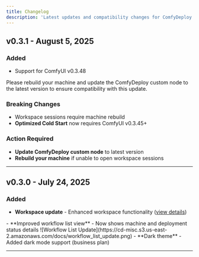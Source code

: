 ```yaml
---
title: Changelog
description: 'Latest updates and compatibility changes for ComfyDeploy'
---
```


## v0.3.1 - August 5, 2025

### Added
- Support for ComfyUI v0.3.48

<Callout type="warning">
  Please rebuild your machine and update the ComfyDeploy custom node to the latest version to ensure compatibility with this update.
</Callout>


### Breaking Changes
- Workspace sessions require machine rebuild
- **Optimized Cold Start** now requires ComfyUI v0.3.45+

### Action Required
- **Update ComfyDeploy custom node** to latest version
- **Rebuild your machine** if unable to open workspace sessions

---

## v0.3.0 - July 24, 2025

### Added
- **Workspace update** - Enhanced workspace functionality ([view details](/docs/workspace/overview))
<YouTube id="cF9xaZCQu5A" />
- **Improved workflow list view** - Now shows machine and deployment status details
![Workflow List Update](https://cd-misc.s3.us-east-2.amazonaws.com/docs/workflow_list_update.png)
- **Dark theme** - Added dark mode support (business plan)

---
